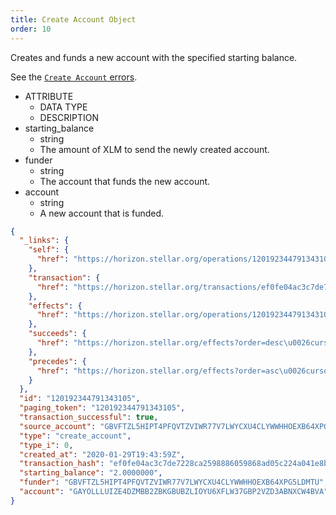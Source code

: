 ```yaml
---
title: Create Account Object
order: 10
---
```



Creates and funds a new account with the specified starting balance.

See the [`Create Account` errors](../../../errors/result-codes/operation-specific/create-account.mdx).

<AttributeTable>

- ATTRIBUTE
  - DATA TYPE
  - DESCRIPTION
- starting_balance
  - string
  - The amount of XLM to send the newly created account.
- funder
  - string
  - The account that funds the new account.
- account
  - string
  - A new account that is funded.

</AttributeTable>

<ExampleResponse>

```json
{
  "_links": {
    "self": {
      "href": "https://horizon.stellar.org/operations/120192344791343105"
    },
    "transaction": {
      "href": "https://horizon.stellar.org/transactions/ef0fe04ac3c7de7228ca2598886059868ad05c224a041e8b2d9ee2a8a9dd6894"
    },
    "effects": {
      "href": "https://horizon.stellar.org/operations/120192344791343105/effects"
    },
    "succeeds": {
      "href": "https://horizon.stellar.org/effects?order=desc\u0026cursor=120192344791343105"
    },
    "precedes": {
      "href": "https://horizon.stellar.org/effects?order=asc\u0026cursor=120192344791343105"
    }
  },
  "id": "120192344791343105",
  "paging_token": "120192344791343105",
  "transaction_successful": true,
  "source_account": "GBVFTZL5HIPT4PFQVTZVIWR77V7LWYCXU4CLYWWHHOEXB64XPG5LDMTU",
  "type": "create_account",
  "type_i": 0,
  "created_at": "2020-01-29T19:43:59Z",
  "transaction_hash": "ef0fe04ac3c7de7228ca2598886059868ad05c224a041e8b2d9ee2a8a9dd6894",
  "starting_balance": "2.0000000",
  "funder": "GBVFTZL5HIPT4PFQVTZVIWR77V7LWYCXU4CLYWWHHOEXB64XPG5LDMTU",
  "account": "GAYOLLLUIZE4DZMBB2ZBKGBUBZLIOYU6XFLW37GBP2VZD3ABNXCW4BVA"
}
```

</ExampleResponse>